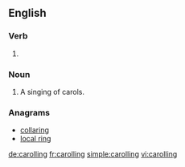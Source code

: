 ==English==

===Verb===
{{head|en|present participle}}

# {{context|British|Canada|lang=en}} {{present participle of|carol|lang=en}}

===Noun===
{{en-noun}}

# A singing of carols.

===Anagrams===
* [[collaring#English|collaring]]
* [[local ring#English|local ring]]

[[de:carolling]]
[[fr:carolling]]
[[simple:carolling]]
[[vi:carolling]]